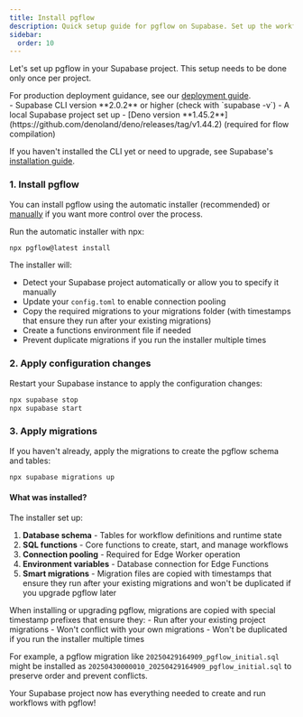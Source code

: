 ```yaml
---
title: Install pgflow
description: Quick setup guide for pgflow on Supabase. Set up the workflow engine in your project with a simple npx command.
sidebar:
  order: 10
---
```



Let's set up pgflow in your Supabase project. This setup needs to be done only once per project.

<Aside type="tip">
For production deployment guidance, see our <a href="/how-to/deploy-to-supabasecom/">deployment guide</a>.
</Aside>

<Aside type="caution" title="Prerequisites">
- Supabase CLI version **2.0.2** or higher (check with `supabase -v`)
- A local Supabase project set up
- [Deno version **1.45.2**](https://github.com/denoland/deno/releases/tag/v1.44.2) (required for flow compilation)


If you haven't installed the CLI yet or need to upgrade, see Supabase's [installation guide](https://supabase.com/docs/guides/cli).
</Aside>

### 1. Install pgflow

You can install pgflow using the automatic installer (recommended) or [manually](/how-to/manual-installation/) if you want more control over the process.

Run the automatic installer with npx:

```bash frame="none"
npx pgflow@latest install
```

The installer will:
- Detect your Supabase project automatically or allow you to specify it manually
- Update your `config.toml` to enable connection pooling
- Copy the required migrations to your migrations folder (with timestamps that ensure they run after your existing migrations)
- Create a functions environment file if needed
- Prevent duplicate migrations if you run the installer multiple times

### 2. Apply configuration changes

Restart your Supabase instance to apply the configuration changes:

```bash frame="none"
npx supabase stop
npx supabase start
```

### 3. Apply migrations

If you haven't already, apply the migrations to create the pgflow schema and tables:

```bash frame="none"
npx supabase migrations up
```

#### What was installed?

The installer set up:

1. **Database schema** - Tables for workflow definitions and runtime state
2. **SQL functions** - Core functions to create, start, and manage workflows
3. **Connection pooling** - Required for Edge Worker operation
4. **Environment variables** - Database connection for Edge Functions
5. **Smart migrations** - Migration files are copied with timestamps that ensure they run after your existing migrations and won't be duplicated if you upgrade pgflow later

<Aside type="note" title="About migrations">
When installing or upgrading pgflow, migrations are copied with special timestamp prefixes that ensure they:
- Run after your existing project migrations
- Won't conflict with your own migrations
- Won't be duplicated if you run the installer multiple times

For example, a pgflow migration like `20250429164909_pgflow_initial.sql` might be installed as `20250430000010_20250429164909_pgflow_initial.sql` to preserve order and prevent conflicts.
</Aside>

Your Supabase project now has everything needed to create and run workflows with pgflow!

